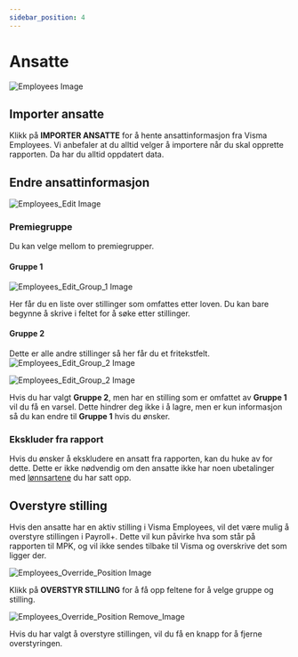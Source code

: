 ---
sidebar_position: 4
---

# Ansatte
![Employees Image](/img/docimages/payroll_plus/mpk/employees.png)

## Importer ansatte
Klikk på **IMPORTER ANSATTE** for å hente ansattinformasjon fra Visma Employees. Vi anbefaler at du
alltid velger å importere når du skal opprette rapporten. Da har du alltid oppdatert data.

## Endre ansattinformasjon
![Employees_Edit Image](/img/docimages/payroll_plus/mpk/employees_edit.png)

### Premiegruppe
Du kan velge mellom to premiegrupper.

#### Gruppe 1
![Employees_Edit_Group_1 Image](/img/docimages/payroll_plus/mpk/employees_edit_group_1.png)

Her får du en liste over stillinger som omfattes etter loven.
Du kan bare begynne å skrive i feltet for å søke etter stillinger.

#### Gruppe 2
Dette er alle andre stillinger så her får du et fritekstfelt.
![Employees_Edit_Group_2 Image](/img/docimages/payroll_plus/mpk/employees_edit_group_2.png)



![Employees_Edit_Group_2 Image](/img/docimages/payroll_plus/mpk/employees_edit_group_mix.png)

Hvis du har valgt **Gruppe 2**, men har en stilling som er omfattet av **Gruppe 1** vil du få en varsel.
Dette hindrer deg ikke i å lagre, men er kun informasjon så du kan endre til **Gruppe 1** hvis du ønsker.

### Ekskluder fra rapport
Hvis du ønsker å ekskludere en ansatt fra rapporten, kan du huke av for dette.
Dette er ikke nødvendig om den ansatte ikke har noen ubetalinger med [lønnsartene](/docs/payrollplus/pts-module/paycodes) du har satt opp.

## Overstyre stilling
Hvis den ansatte har en aktiv stilling i Visma Employees, vil det være mulig å overstyre stillingen i Payroll+.
Dette vil kun påvirke hva som står på rapporten til MPK, og vil ikke sendes tilbake til Visma og overskrive det som ligger der.

![Employees_Override_Position Image](/img/docimages/payroll_plus/mpk/employees_override_position.png)

Klikk på **OVERSTYR STILLING** for å få opp feltene for å velge gruppe og stilling.

![Employees_Override_Position Remove_Image](/img/docimages/payroll_plus/mpk/employees_override_position_remove.png)

Hvis du har valgt å overstyre stillingen, vil du få en knapp for å fjerne overstyringen.


